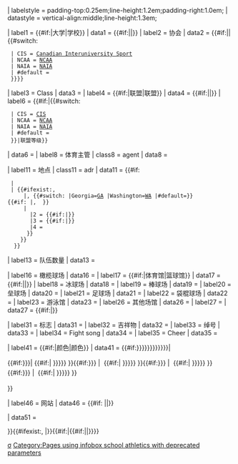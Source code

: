 {{Infobox
| bodyclass = vcard
| aboveclass = fn org
| above = {{{name|<includeonly>{{PAGENAME}}</includeonly>}}}

| image = {{#invoke:InfoboxImage|InfoboxImage|image={{{logo|}}}|size={{{logo_width|180px}}}|title=Logo}}
| labelstyle = padding-top:0.25em;line-height:1.2em;padding-right:1.0em; <!--(modified {{longitem}})-->
| datastyle = vertical-align:middle;line-height:1.3em;<!--padding-right:1.0em;-->

| label1  = {{#if:{{{university|}}}|大学|学校}}
| data1   = {{#if:{{{university|}}}|{{{university}}}|{{{school|}}}}}
| label2  = 协会
| data2   = {{#if:{{{division|}}}||{{#switch:{{{association|}}}
  | CIS = [[Canadian Interuniversity Sport]]
  | NCAA = [[National Collegiate Athletic Association|NCAA]]
  | NAIA = [[National Association of Intercollegiate Athletics|NAIA]]
  | #default = {{{association|}}}
  }}}}
| label3  =  Class
| data3   = {{{class|}}}
| label4  = {{#if:{{{conference|}}}|联盟|联盟}}
| data4   = {{#if:{{{conference|}}}|{{{conference}}}|{{{conferences|}}}}}
| label6  = {{#if:{{{association|}}}|{{#switch:{{{association|}}}
  | CIS = [[CIS]]
  | NCAA = [[国家大学体育协会|NCAA]]
  | NAIA = [[全国大学校际体育协会|NAIA]]
  | #default = {{{association|}}}
  }}|联盟等级}}
| data6   = {{{division|}}}
| label8  = 体育主管
| class8  = agent
| data8   = {{{director|}}}

| label11 = 地点
| class11 = adr
| data11  = {{#if:{{{location|}}}
  | {{{location}}}
  | {{#ifexist:{{{city}}}, {{{state}}}
      |<span class="locality">[[{{{city}}}, {{{state}}}|{{{city}}}]]</span>, <span class="region">{{#switch:{{{state}}} |Georgia=[[Georgia (U.S. state)|GA]] |Washington=[[Washington (U.S. state)|WA]] |#default=[[{{{state}}}|{{{stateabb}}}]]}}</span>{{#if: {{{country|}}}|,  {{{country}}}}}
      |{{comma separated entries
        |1 = {{#if:{{{city|}}}|<span class="locality">{{{city}}}</span>}}
        |2 = {{#if:{{{state|}}}|<span class="region">{{{state}}}</span>}}
        |3 = {{#if:{{{province|}}}|<span class="region">{{{province}}}</span>}}
        |4 = {{{country|}}}
       }}
     }}
   }}

| label13 = 队伍数量
| data13  = {{{teams|}}}

| label16 = 橄榄球场
| data16  = {{{stadium|}}}
| label17 = {{#if:{{{arena|}}}|体育馆|篮球馆}}
| data17  = {{#if:{{{arena|}}}|{{{arena}}}|{{{basketballarena|}}}}}
| label18 = 冰球场
| data18  = {{{icehockeyarena|}}}
| label19 = 棒球场
| data19  = {{{baseballfield|}}}
| label20 = 垒球场
| data20  = {{{softballstadium|}}}
| label21 = 足球场
| data21  = {{{soccerstadium|}}}
| label22 = 袋棍球场
| data22  = {{{lacrossestadium|}}}
| label23 = 游泳馆
| data23  = {{{natatorium|}}}
| label26 = 其他场馆
| data26  = {{{arena2|}}}
| label27 = {{{othersite label}}}
| data27  = {{#if:{{{othersite label|}}}|{{{othersite|}}}}}

| label31 = 标志
| data31  = {{{symbol|}}}
| label32 = 吉祥物
| data32  = {{{mascot|}}}
| label33 = 绰号
| data33  = {{{nickname|}}}
| label34 = Fight song
| data34  = {{{fightsong|}}}
| label35 = Cheer
| data35  = {{{cheer|}}}

| label41 = {{#if:{{{colour1|}}}|颜色|颜色}}
| data41  = {{#if:{{{colour1|{{{color1|}}}}}}{{{colour2|{{{color2|}}}}}}{{{colour3|{{{color3|}}}}}}{{{colour4|{{{color4|}}}}}}|
<div style="line-height:1.6em;"><!--
-->{{#if:{{{colour1|{{{color1|}}}}}}|       {{#if:{{{hex1|}}}|{{color box|#{{{hex1}}}}}&nbsp;}}{{{colour1|{{{color1}}}}}}
}}{{#if:{{{colour2|{{{color2|}}}}}} |&nbsp; {{#if:{{{hex2|}}}|{{color box|#{{{hex2}}}}}&nbsp;}}{{{colour2|{{{color2}}}}}}
}}{{#if:{{{colour3|{{{color3|}}}}}} |&nbsp; {{#if:{{{hex3|}}}|{{color box|#{{{hex3}}}}}&nbsp;}}{{{colour3|{{{color3}}}}}}
}}{{#if:{{{colour4|{{{color4|}}}}}} |&nbsp; {{#if:{{{hex4|}}}|{{color box|#{{{hex4}}}}}&nbsp;}}{{{colour4|{{{color4}}}}}}
}}</div>}}

| label46 = 网站
| data46  = {{#if:{{{pageurl|}}} |{{URL|1={{{pageurl}}}}}|{{{website|}}}}}

| data51  = {{{altlogo|}}}

}}{{#ifexist:{{{city}}}, {{{state}}}|[[Category:Pages using infobox school athletics with deprecated parameters|σ]]}}{{#if:{{{division|}}}|{{#if:{{{association|}}}||[[Category:Pages using infobox school athletics with deprecated parameters]]}}}}<noinclude>

{{documentation}}
<!---PLEASE ADD ANY CATEGORIES ETC TO THE /doc SUBPAGE, NOT HERE - THANKS--->
</noinclude>
